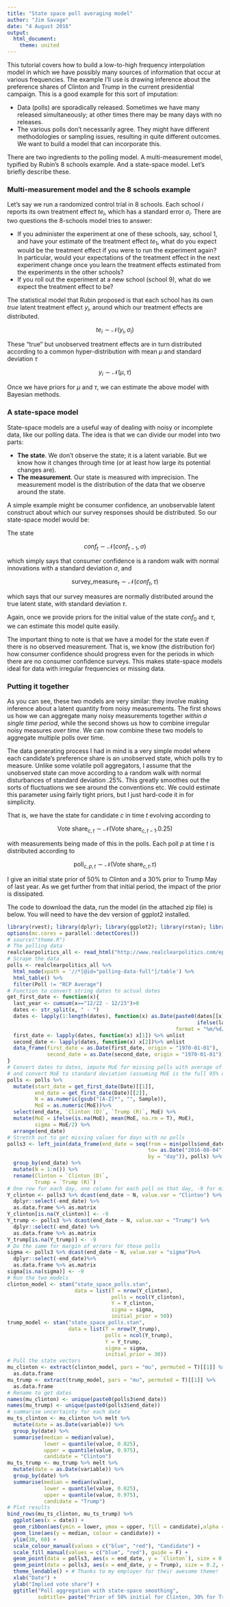 ```yaml
---
title: "State space poll averaging model"
author: "Jim Savage"
date: "4 August 2016"
output: 
  html_document:
    theme: united
---
```


This tutorial covers how to build a low-to-high frequency interpolation
model in which we have possibly many sources of information that occur
at various frequencies. The example I'll use is drawing inference about
the preference shares of Clinton and Trump in the current presidential 
campaign. This is a good example for this sort of imputation: 

- Data (polls) are sporadically released. Sometimes we have many released
simultaneously; at other times there may be many days with no releases. 
- The various polls don't necessarily agree. They might have different methodologies
or sampling issues, resulting in quite different outcomes. We want to build
a model that can incorporate this. 

There are two ingredients to the polling model. A multi-measurement model,
typified by Rubin's 8 schools example. And a state-space model. Let's briefly 
describe these. 

### Multi-measurement model and the 8 schools example

Let's say we run a randomized control trial in 8 schools. Each school $i$ reports
its own treatment effect $te_{i}$, which has a standard error $\sigma_{i}$. There
are two questions the 8-schools model tries to answer: 

- If you administer the experiment at one of these schools, say, school 1, and have your estimate 
of the treatment effect $te_{1}$, what do you expect would be the treatment effect if 
you were to run the experiment again? In particular, would your expectations of the 
treatment effect in the next experiment change once you learn the treatment effects estimated
from the experiments in the other schools? 
- If you roll out the experiment at a new school (school $9$), what do we expect the 
treatment effect to be? 

The statistical model that Rubin proposed is that each school has its own _true_ 
latent treatment effect $y_{i}$, around which our treatment effects are distributed.

$$
te_{i} \sim \mathcal{N}(y_{i}, \sigma_{i})
$$

These "true" but unobserved treatment effects are in turn distributed according to 
a common hyper-distribution with mean $\mu$ and standard deviation $\tau$

$$
y_{i} \sim \mathcal{N}(\mu, \tau)
$$

Once we have priors for $\mu$ and $\tau$, we can estimate the above model with Bayesian 
methods. 


### A state-space model

State-space models are a useful way of dealing with noisy or incomplete data,
like our polling data. The idea is that we can divide our model into two parts:

- **The state**. We don't observe the state; it is a latent variable. But we know
how it changes through time (or at least how large its potential changes are).
- **The measurement**. Our state is measured with imprecision. The measurement
model is the distribution of the data that we observe around the state. 

A simple example might be consumer confidence, an unobservable latent construct
about which our survey responses should be distributed. So our state-space model would be:

The state

$$
conf_{t} \sim \mathcal{N}(conf_{t-1}, \sigma)
$$

which simply says that consumer confidence is a random walk with normal innovations
with a standard deviation $\sigma$, and 

$$
\mbox{survey_measure}_{t} \sim \mathcal{N}(conf_{t}, \tau)
$$

which says that our survey measures are normally distributed around the true latent 
state, with standard deviation $\tau$. 

Again, once we provide priors for the initial value of the state $conf_{0}$ and $\tau$, 
we can estimate this model quite easily. 

The important thing to note is that we have a model for the state even if there
is no observed measurement. That is, we know (the distribution for) how consumer confidence should progress
even for the periods in which there are no consumer confidence surveys. This makes
state-space models ideal for data with irregular frequencies or missing data. 

### Putting it together

As you can see, these two models are very similar: they involve making inference
about a latent quantity from noisy measurements. The first shows us how we can aggregate 
many noisy measurements together _within a single time period_, while the second
shows us how to combine irregular noisy measures _over time_. We can now combine
these two models to aggregate multiple polls over time. 

The data generating process I had in mind is a very simple model where each candidate's
preference share is an unobserved state, which polls try to measure. Unlike some
volatile poll aggregators, I assume that the unobserved state can move according
to a random walk with normal disturbances of standard deviation .25%. This greatly
smoothes out the sorts of fluctuations we see around the conventions etc. We could 
estimate this parameter using fairly tight priors, but I just hard-code it in for simplicity. 

That is, we have the state for candidate $c$ in time $t$ evolving according to

$$
\mbox{Vote share}_{c, t} \sim \mathcal{N} (\mbox{Vote share}_{c, t-1}. 0.25)
$$

with measurements being made of this in the polls. Each poll $p$ at time $t$ is
distributed according to 

$$
\mbox{poll}_{c, p, t} \sim \mathcal{N} (\mbox{Vote share}_{c, t}. \tau)
$$

I give an initial state prior of 50% to Clinton and a 30% prior to Trump May of last year. As we get further
from that initial period, the impact of the prior is dissipated. 

The code to download the data, run the model (in the attached zip file)
is below. You will need to have the dev version of ggplot2 installed. 

```r
library(rvest); library(dplyr); library(ggplot2); library(rstan); library(reshape2); library(stringr); library(lubridate)
options(mc.cores = parallel::detectCores())
# source("theme.R")
# The polling data
realclearpolitics_all <- read_html("http://www.realclearpolitics.com/epolls/2016/president/us/general_election_trump_vs_clinton-5491.html#polls")
# Scrape the data
polls <- realclearpolitics_all %>% 
  html_node(xpath = '//*[@id="polling-data-full"]/table') %>% 
  html_table() %>% 
  filter(Poll != "RCP Average")
# Function to convert string dates to actual dates
get_first_date <- function(x){
  last_year <- cumsum(x=="12/22 - 12/23")>0
  dates <- str_split(x, " - ")
  dates <- lapply(1:length(dates), function(x) as.Date(paste0(dates[[x]], 
                                                              ifelse(last_year[x], "/2015", "/2016")), 
                                                       format = "%m/%d/%Y"))
  first_date <- lapply(dates, function(x) x[1]) %>% unlist
  second_date <- lapply(dates, function(x) x[2])%>% unlist
  data_frame(first_date = as.Date(first_date, origin = "1970-01-01"), 
             second_date = as.Date(second_date, origin = "1970-01-01"))
}
# Convert dates to dates, impute MoE for missing polls with average of non-missing, 
# and convert MoE to standard deviation (assuming MoE is the full 95% one sided interval length??)
polls <- polls %>% 
  mutate(start_date = get_first_date(Date)[[1]],
         end_date = get_first_date(Date)[[2]],
         N = as.numeric(gsub("[A-Z]*", "", Sample)),
         MoE = as.numeric(MoE))%>% 
  select(end_date, `Clinton (D)`, `Trump (R)`, MoE) %>% 
  mutate(MoE = ifelse(is.na(MoE), mean(MoE, na.rm = T), MoE),
         sigma = MoE/2) %>% 
  arrange(end_date)
# Stretch out to get missing values for days with no polls
polls3 <- left_join(data_frame(end_date = seq(from = min(polls$end_date), 
                                              to= as.Date("2016-08-04"), 
                                              by = "day")), polls) %>% 
  group_by(end_date) %>%
  mutate(N = 1:n()) %>%
  rename(Clinton = `Clinton (D)`,
         Trump = `Trump (R)`)
# One row for each day, one column for each poll on that day, -9 for missing values
Y_clinton <- polls3 %>% dcast(end_date ~ N, value.var = "Clinton") %>% 
  dplyr::select(-end_date) %>% 
  as.data.frame %>% as.matrix
Y_clinton[is.na(Y_clinton)] <- -9
Y_trump <- polls3 %>% dcast(end_date ~ N, value.var = "Trump") %>% 
  dplyr::select(-end_date) %>% 
  as.data.frame %>% as.matrix
Y_trump[is.na(Y_trump)] <- -9
# Do the same for margin of errors for those polls
sigma <- polls3 %>% dcast(end_date ~ N, value.var = "sigma")%>% 
  dplyr::select(-end_date)%>% 
  as.data.frame %>% as.matrix
sigma[is.na(sigma)] <- -9
# Run the two models
clinton_model <- stan("state_space_polls.stan", 
                      data = list(T = nrow(Y_clinton), 
                                  polls = ncol(Y_clinton), 
                                  Y = Y_clinton, 
                                  sigma = sigma,
                                  initial_prior = 50))
trump_model <- stan("state_space_polls.stan", 
                    data = list(T = nrow(Y_trump), 
                                polls = ncol(Y_trump), 
                                Y = Y_trump, 
                                sigma = sigma,
                                initial_prior = 30))
# Pull the state vectors
mu_clinton <- extract(clinton_model, pars = "mu", permuted = T)[[1]] %>% 
  as.data.frame
mu_trump <- extract(trump_model, pars = "mu", permuted = T)[[1]] %>% 
  as.data.frame
# Rename to get dates
names(mu_clinton) <- unique(paste0(polls3$end_date))
names(mu_trump) <- unique(paste0(polls3$end_date))
# summarise uncertainty for each date
mu_ts_clinton <- mu_clinton %>% melt %>% 
  mutate(date = as.Date(variable)) %>% 
  group_by(date) %>% 
  summarise(median = median(value),
            lower = quantile(value, 0.025),
            upper = quantile(value, 0.975),
            candidate = "Clinton")
mu_ts_trump <- mu_trump %>% melt %>% 
  mutate(date = as.Date(variable)) %>% 
  group_by(date) %>% 
  summarise(median = median(value),
            lower = quantile(value, 0.025),
            upper = quantile(value, 0.975),
            candidate = "Trump")
# Plot results
bind_rows(mu_ts_clinton, mu_ts_trump) %>% 
  ggplot(aes(x = date)) +
  geom_ribbon(aes(ymin = lower, ymax = upper, fill = candidate),alpha = 0.1) +
  geom_line(aes(y = median, colour = candidate)) +
  ylim(30, 60) +
  scale_colour_manual(values = c("blue", "red"), "Candidate") +
  scale_fill_manual(values = c("blue", "red"), guide = F) +
  geom_point(data = polls3, aes(x = end_date, y = `Clinton`), size = 0.2, colour = "blue") +
  geom_point(data = polls3, aes(x = end_date, y = Trump), size = 0.2, colour = "red") +
  theme_lendable() + # Thanks to my employer for their awesome theme!
  xlab("Date") +
  ylab("Implied vote share") +
  ggtitle("Poll aggregation with state-space smoothing", 
          subtitle= paste("Prior of 50% initial for Clinton, 30% for Trump on", min(polls3$end_date)))
```